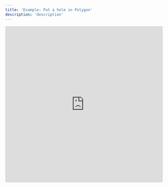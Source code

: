 ```yaml
---
title: 'Example: Put a hole in Polygon'
description: 'description'
---
```


<iframe src="https://codesandbox.io/embed/6rc5ky?view=Editor+%2B+Preview&module=%2Fsrc%2FApp.tsx&hidenavigation=1"
     style="width:100%; height: 500px; border:0; border-radius: 4px; overflow:hidden;"
     title="react-google-map-wrapper-put-a-hole-in-polygon"
     allow="accelerometer; ambient-light-sensor; camera; encrypted-media; geolocation; gyroscope; hid; microphone; midi; payment; usb; vr; xr-spatial-tracking"
     sandbox="allow-forms allow-modals allow-popups allow-presentation allow-same-origin allow-scripts"
   ></iframe>
